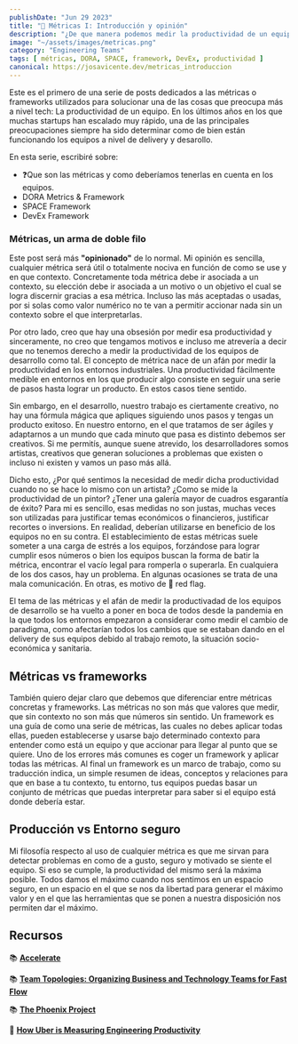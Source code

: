 ```yaml
---
publishDate: "Jun 29 2023"
title: "📐 Métricas I: Introducción y opinión"
description: "¿De que manera podemos medir la productividad de un equipo de desarrollo? Por otro lado, ¿deberíamos hacerlo y para que?."
image: "~/assets/images/metricas.png"
category: "Engineering Teams"
tags: [ métricas, DORA, SPACE, framework, DevEx, productividad ]
canonical: https://josavicente.dev/metricas_introduccion
---
```


Este es el primero de una serie de posts dedicados a las métricas o frameworks utilizados para solucionar una de las cosas que preocupa más a nivel tech: La productividad de un equipo. En los últimos años
en los que muchas startups han escalado muy rápido, una de las principales preocupaciones siempre ha sido determinar como de bien están funcionando los equipos a nivel de delivery y desarollo.

En esta serie, escribiré sobre:

- ❓Que son las métricas y como deberíamos tenerlas en cuenta en los equipos.
- DORA Metrics & Framework
- SPACE Framework
- DevEx Framework

### Métricas, un arma de doble filo

Este post será más **"opinionado"** de lo normal. Mi opinión es sencilla, cualquier métrica será útil o totalmente nociva en función de como se use y en que contexto. 
Concretamente toda métrica debe ir asociada a un contexto, su elección debe ir asociada a un motivo o un objetivo el cual se logra discernir gracias a esa métrica. Incluso las más aceptadas o usadas, por si solas 
como valor numérico no te van a permitir accionar nada sin un contexto sobre el que interpretarlas.

Por otro lado, creo que hay una obsesión por medir esa productividad y sinceramente, no creo que tengamos motivos e incluso me atrevería a decir que no tenemos derecho a medir la productividad
de los equipos de desarrollo como tal. El concepto de métrica nace de un afán por medir la productividad en los entornos industriales. Una productividad fácilmente medible en entornos en los que
producir algo consiste en seguir una serie de pasos hasta lograr un producto. En estos casos tiene sentido.

Sin embargo, en el desarrollo, nuestro trabajo es ciertamente creativo, no hay una fórmula mágica que apliques siguiendo unos pasos y tengas un producto exitoso. En nuestro entorno, en el que
tratamos de ser ágiles y adaptarnos a un mundo que cada minuto que pasa es distinto debemos ser creativos. Si me permitís, aunque suene atrevido, los desarrolladores somos artistas, creativos que generan
soluciones a problemas que existen o incluso ni existen y vamos un paso más allá. 

Dicho esto, ¿Por qué sentimos la necesidad de medir dicha productividad cuando no se hace lo mismo con un artista? ¿Como se mide la productividad de un pintor? ¿Tener una galería mayor de cuadros esgarantía de éxito? 
Para mi es sencillo, esas medidas no son justas, muchas veces son utilizadas para justificar temas económicos o financieros, justificar recortes o inversions. En realidad, deberían utilizarse 
en beneficio de los equipos no en su contra. El establecimiento de estas métricas suele someter a una carga de estrés a los equipos, forzándose para lograr cumplir esos números o bien los equipos buscan la forma de batir la métrica, 
encontrar el vacío legal para romperla o superarla. En cualquiera de los dos casos, hay un problema. En algunas ocasiones se trata de una mala comunicación. En otras, es motivo de 🚩 red flag.

El tema de las métricas y el afán de medir la productivadad de los equipos de desarrollo se ha vuelto a poner en boca de todos desde la pandemia en la que todos los entornos empezaron a considerar
como medir el cambio de paradigma, como afectarían todos los cambios que se estaban dando en el delivery de sus equipos debido al trabajo remoto, la situación socio-económica y sanitaria.

## Métricas vs frameworks

También quiero dejar claro que debemos que diferenciar entre métricas concretas y frameworks. Las métricas no son más que valores que medir, que sin contexto no son más que números sin sentido.
Un framework es una guía de como una serie de métricas, las cuales no debes aplicar todas ellas, pueden establecerse y usarse bajo determinado contexto para entender como está un equipo y que accionar para llegar al punto que se quiere.
Uno de los errores más comunes es coger un framework y aplicar todas las métricas. Al final un framework es un marco de trabajo, como su traducción indica, un simple resumen de ideas, conceptos y relaciones para
que en base a tu contexto, tu entorno, tus equipos puedas basar un conjunto de métricas que puedas interpretar para saber si el equipo está donde debería estar.

## Producción vs Entorno seguro

Mi filosofía respecto al uso de cualquier métrica es que me sirvan para detectar problemas en como de a gusto, seguro y motivado se siente el equipo. Si eso se cumple, la productividad del mismo
será la máxima posible. Todos damos el máximo cuando nos sentimos en un espacio seguro, en un espacio en el que se nos da libertad para generar el máximo valor y en el que las herramientas
que se ponen a nuestra disposición nos permiten dar el máximo.

## Recursos
📚 **[Accelerate](https://amzn.to/3CPacnR)**

📚 **[Team Topologies: Organizing Business and Technology Teams for Fast Flow](https://amzn.to/3NQI4qK)**

📚 **[The Phoenix Project](https://amzn.to/3CNtIBh)**

📑 **[How Uber is Measuring Engineering Productivity](https://newsletter.pragmaticengineer.com/p/uber-eng-productivity)**